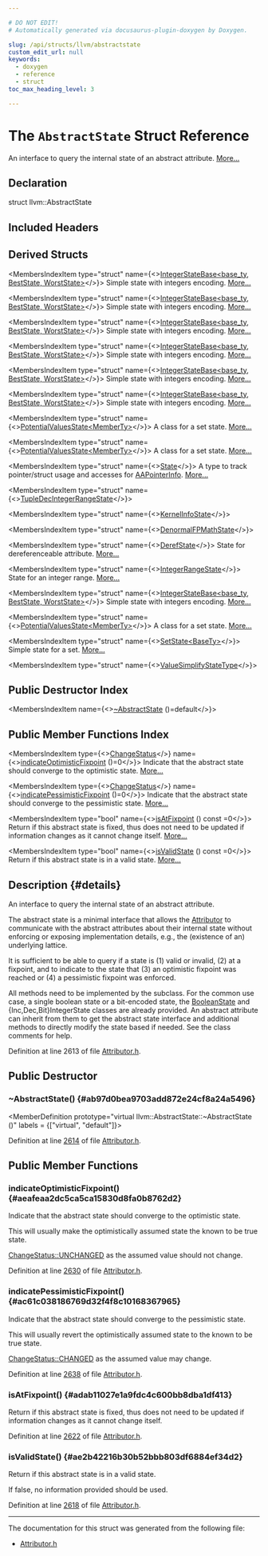 ```yaml
---

# DO NOT EDIT!
# Automatically generated via docusaurus-plugin-doxygen by Doxygen.

slug: /api/structs/llvm/abstractstate
custom_edit_url: null
keywords:
  - doxygen
  - reference
  - struct
toc_max_heading_level: 3

---
```





# The `AbstractState` Struct Reference

<DoxygenPage pluginConfig={pluginConfig}>

An interface to query the internal state of an abstract attribute. <a href="#details">More...</a>

## Declaration

<CodeBlock>struct llvm::AbstractState</CodeBlock>

## Included Headers

<IncludesList>
<IncludesListItem
  filePath="llvm/Transforms/IPO/Attributor.h"
  permalink="/docs/api/files/include/include/llvm/include/llvm/transforms/include/llvm/transforms/ipo/attributor-h"
  isLocal="true" />
</IncludesList>

## Derived Structs

<MembersIndex>

<MembersIndexItem
  type="struct"
  name={<><a href="/docs/api/structs/llvm/integerstatebase">IntegerStateBase&lt;base&#95;ty, BestState, WorstState&gt;</a></>}>
Simple state with integers encoding. <a href="/docs/api/structs/llvm/integerstatebase/#details">More...</a>
</MembersIndexItem>

<MembersIndexItem
  type="struct"
  name={<><a href="/docs/api/structs/llvm/integerstatebase">IntegerStateBase&lt;base&#95;ty, BestState, WorstState&gt;</a></>}>
Simple state with integers encoding. <a href="/docs/api/structs/llvm/integerstatebase/#details">More...</a>
</MembersIndexItem>

<MembersIndexItem
  type="struct"
  name={<><a href="/docs/api/structs/llvm/integerstatebase">IntegerStateBase&lt;base&#95;ty, BestState, WorstState&gt;</a></>}>
Simple state with integers encoding. <a href="/docs/api/structs/llvm/integerstatebase/#details">More...</a>
</MembersIndexItem>

<MembersIndexItem
  type="struct"
  name={<><a href="/docs/api/structs/llvm/integerstatebase">IntegerStateBase&lt;base&#95;ty, BestState, WorstState&gt;</a></>}>
Simple state with integers encoding. <a href="/docs/api/structs/llvm/integerstatebase/#details">More...</a>
</MembersIndexItem>

<MembersIndexItem
  type="struct"
  name={<><a href="/docs/api/structs/llvm/integerstatebase">IntegerStateBase&lt;base&#95;ty, BestState, WorstState&gt;</a></>}>
Simple state with integers encoding. <a href="/docs/api/structs/llvm/integerstatebase/#details">More...</a>
</MembersIndexItem>

<MembersIndexItem
  type="struct"
  name={<><a href="/docs/api/structs/llvm/integerstatebase">IntegerStateBase&lt;base&#95;ty, BestState, WorstState&gt;</a></>}>
Simple state with integers encoding. <a href="/docs/api/structs/llvm/integerstatebase/#details">More...</a>
</MembersIndexItem>

<MembersIndexItem
  type="struct"
  name={<><a href="/docs/api/structs/llvm/potentialvaluesstate">PotentialValuesState&lt;MemberTy&gt;</a></>}>
A class for a set state. <a href="/docs/api/structs/llvm/potentialvaluesstate/#details">More...</a>
</MembersIndexItem>

<MembersIndexItem
  type="struct"
  name={<><a href="/docs/api/structs/llvm/potentialvaluesstate">PotentialValuesState&lt;MemberTy&gt;</a></>}>
A class for a set state. <a href="/docs/api/structs/llvm/potentialvaluesstate/#details">More...</a>
</MembersIndexItem>

<MembersIndexItem
  type="struct"
  name={<><a href="/docs/api/structs/aa/pointerinfo/state">State</a></>}>
A type to track pointer/struct usage and accesses for <a href="/docs/api/structs/llvm/aapointerinfo">AAPointerInfo</a>. <a href="/docs/api/structs/aa/pointerinfo/state/#details">More...</a>
</MembersIndexItem>

<MembersIndexItem
  type="struct"
  name={<><a href="/docs/api/structs/anonymous-namespace-amdgpuattributor-cpp-/tupledecintegerrangestate">TupleDecIntegerRangeState</a></>}>
</MembersIndexItem>

<MembersIndexItem
  type="struct"
  name={<><a href="/docs/api/structs/anonymous-namespace-openmpopt-cpp-/kernelinfostate">KernelInfoState</a></>}>
</MembersIndexItem>

<MembersIndexItem
  type="struct"
  name={<><a href="/docs/api/structs/llvm/denormalfpmathstate">DenormalFPMathState</a></>}>
</MembersIndexItem>

<MembersIndexItem
  type="struct"
  name={<><a href="/docs/api/structs/llvm/derefstate">DerefState</a></>}>
State for dereferenceable attribute. <a href="/docs/api/structs/llvm/derefstate/#details">More...</a>
</MembersIndexItem>

<MembersIndexItem
  type="struct"
  name={<><a href="/docs/api/structs/llvm/integerrangestate">IntegerRangeState</a></>}>
State for an integer range. <a href="/docs/api/structs/llvm/integerrangestate/#details">More...</a>
</MembersIndexItem>

<MembersIndexItem
  type="struct"
  name={<><a href="/docs/api/structs/llvm/integerstatebase">IntegerStateBase&lt;base&#95;ty, BestState, WorstState&gt;</a></>}>
Simple state with integers encoding. <a href="/docs/api/structs/llvm/integerstatebase/#details">More...</a>
</MembersIndexItem>

<MembersIndexItem
  type="struct"
  name={<><a href="/docs/api/structs/llvm/potentialvaluesstate">PotentialValuesState&lt;MemberTy&gt;</a></>}>
A class for a set state. <a href="/docs/api/structs/llvm/potentialvaluesstate/#details">More...</a>
</MembersIndexItem>

<MembersIndexItem
  type="struct"
  name={<><a href="/docs/api/structs/llvm/setstate">SetState&lt;BaseTy&gt;</a></>}>
Simple state for a set. <a href="/docs/api/structs/llvm/setstate/#details">More...</a>
</MembersIndexItem>

<MembersIndexItem
  type="struct"
  name={<><a href="/docs/api/structs/llvm/valuesimplifystatetype">ValueSimplifyStateType</a></>}>
</MembersIndexItem>

</MembersIndex>

## Public Destructor Index

<MembersIndex>

<MembersIndexItem
  name={<><a href="#ab97d0bea9703add872e24cf8a24a5496">~AbstractState</a> ()=default</>}>
</MembersIndexItem>

</MembersIndex>

## Public Member Functions Index

<MembersIndex>

<MembersIndexItem
  type={<><a href="/docs/api/namespaces/llvm/#acd850975ae5042cacb64a9d0ea4715f3">ChangeStatus</a></>}
  name={<><a href="#aeafeaa2dc5ca5ca15830d8fa0b8762d2">indicateOptimisticFixpoint</a> ()=0</>}>
Indicate that the abstract state should converge to the optimistic state. <a href="#aeafeaa2dc5ca5ca15830d8fa0b8762d2">More...</a>
</MembersIndexItem>

<MembersIndexItem
  type={<><a href="/docs/api/namespaces/llvm/#acd850975ae5042cacb64a9d0ea4715f3">ChangeStatus</a></>}
  name={<><a href="#ac61c038186769d32f4f8c10168367965">indicatePessimisticFixpoint</a> ()=0</>}>
Indicate that the abstract state should converge to the pessimistic state. <a href="#ac61c038186769d32f4f8c10168367965">More...</a>
</MembersIndexItem>

<MembersIndexItem
  type="bool"
  name={<><a href="#adab11027e1a9fdc4c600bb8dba1df413">isAtFixpoint</a> () const =0</>}>
Return if this abstract state is fixed, thus does not need to be updated if information changes as it cannot change itself. <a href="#adab11027e1a9fdc4c600bb8dba1df413">More...</a>
</MembersIndexItem>

<MembersIndexItem
  type="bool"
  name={<><a href="#ae2b42216b30b52bbb803df6884ef34d2">isValidState</a> () const =0</>}>
Return if this abstract state is in a valid state. <a href="#ae2b42216b30b52bbb803df6884ef34d2">More...</a>
</MembersIndexItem>

</MembersIndex>

## Description {#details}

An interface to query the internal state of an abstract attribute.

The abstract state is a minimal interface that allows the <a href="/docs/api/structs/llvm/attributor">Attributor</a> to communicate with the abstract attributes about their internal state without enforcing or exposing implementation details, e.g., the (existence of an) underlying lattice.

It is sufficient to be able to query if a state is (1) valid or invalid, (2) at a fixpoint, and to indicate to the state that (3) an optimistic fixpoint was reached or (4) a pessimistic fixpoint was enforced.

All methods need to be implemented by the subclass. For the common use case, a single boolean state or a bit-encoded state, the <a href="/docs/api/structs/llvm/booleanstate">BooleanState</a> and &#123;Inc,Dec,Bit&#125;IntegerState classes are already provided. An abstract attribute can inherit from them to get the abstract state interface and additional methods to directly modify the state based if needed. See the class comments for help.

Definition at line 2613 of file <a href="/docs/api/files/include/include/llvm/include/llvm/transforms/include/llvm/transforms/ipo/attributor-h">Attributor.h</a>.

<SectionDefinition>

## Public Destructor

### ~AbstractState() {#ab97d0bea9703add872e24cf8a24a5496}

<MemberDefinition
  prototype="virtual llvm::AbstractState::~AbstractState ()"
  labels = {["virtual", "default"]}>

Definition at line <a href="/docs/api/files/include/include/llvm/include/llvm/transforms/include/llvm/transforms/ipo/attributor-h/#l02614">2614</a> of file <a href="/docs/api/files/include/include/llvm/include/llvm/transforms/include/llvm/transforms/ipo/attributor-h">Attributor.h</a>.
</MemberDefinition>

</SectionDefinition>

<SectionDefinition>

## Public Member Functions

### indicateOptimisticFixpoint() {#aeafeaa2dc5ca5ca15830d8fa0b8762d2}

<MemberDefinition
  prototype="virtual ChangeStatus llvm::AbstractState::indicateOptimisticFixpoint ()">
Indicate that the abstract state should converge to the optimistic state.

This will usually make the optimistically assumed state the known to be true state.


<SectionUser title="Returns">
<a href="/docs/api/namespaces/llvm/#acd850975ae5042cacb64a9d0ea4715f3a46335765005ff44b1fe1e38e5d2ddfcc">ChangeStatus::UNCHANGED</a> as the assumed value should not change.
</SectionUser>

Definition at line <a href="/docs/api/files/include/include/llvm/include/llvm/transforms/include/llvm/transforms/ipo/attributor-h/#l02630">2630</a> of file <a href="/docs/api/files/include/include/llvm/include/llvm/transforms/include/llvm/transforms/ipo/attributor-h">Attributor.h</a>.
</MemberDefinition>

### indicatePessimisticFixpoint() {#ac61c038186769d32f4f8c10168367965}

<MemberDefinition
  prototype="virtual ChangeStatus llvm::AbstractState::indicatePessimisticFixpoint ()">
Indicate that the abstract state should converge to the pessimistic state.

This will usually revert the optimistically assumed state to the known to be true state.


<SectionUser title="Returns">
<a href="/docs/api/namespaces/llvm/#acd850975ae5042cacb64a9d0ea4715f3ae6b94e58bfd13b21bc786578d9f8ba4a">ChangeStatus::CHANGED</a> as the assumed value may change.
</SectionUser>

Definition at line <a href="/docs/api/files/include/include/llvm/include/llvm/transforms/include/llvm/transforms/ipo/attributor-h/#l02638">2638</a> of file <a href="/docs/api/files/include/include/llvm/include/llvm/transforms/include/llvm/transforms/ipo/attributor-h">Attributor.h</a>.
</MemberDefinition>

### isAtFixpoint() {#adab11027e1a9fdc4c600bb8dba1df413}

<MemberDefinition
  prototype="virtual bool llvm::AbstractState::isAtFixpoint () const">
Return if this abstract state is fixed, thus does not need to be updated if information changes as it cannot change itself.

Definition at line <a href="/docs/api/files/include/include/llvm/include/llvm/transforms/include/llvm/transforms/ipo/attributor-h/#l02622">2622</a> of file <a href="/docs/api/files/include/include/llvm/include/llvm/transforms/include/llvm/transforms/ipo/attributor-h">Attributor.h</a>.
</MemberDefinition>

### isValidState() {#ae2b42216b30b52bbb803df6884ef34d2}

<MemberDefinition
  prototype="virtual bool llvm::AbstractState::isValidState () const">
Return if this abstract state is in a valid state.

If false, no information provided should be used.

Definition at line <a href="/docs/api/files/include/include/llvm/include/llvm/transforms/include/llvm/transforms/ipo/attributor-h/#l02618">2618</a> of file <a href="/docs/api/files/include/include/llvm/include/llvm/transforms/include/llvm/transforms/ipo/attributor-h">Attributor.h</a>.
</MemberDefinition>

</SectionDefinition>

<hr/>

The documentation for this struct was generated from the following file:

<ul>
<li><a href="/docs/api/files/include/include/llvm/include/llvm/transforms/include/llvm/transforms/ipo/attributor-h">Attributor.h</a></li>
</ul>

</DoxygenPage>

